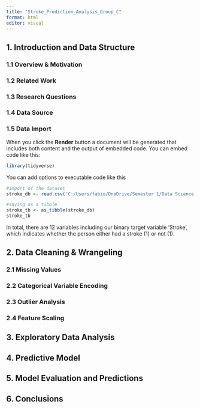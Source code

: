 ```yaml
---
title: "Stroke_Prediction_Analysis_Group_C"
format: html
editor: visual
---
```


## 1. Introduction and Data Structure

### 1.1 Overview & Motivation

### 1.2 Related Work

### 1.3 Research Questions

### 1.4 Data Source

### 1.5 Data Import

When you click the **Render** button a document will be generated that includes both content and the output of embedded code. You can embed code like this:

```r
library(tidyverse)
```

You can add options to executable code like this

```r
#import of the dataset
stroke_db <- read.csv('C:/Users/fabio/OneDrive/Semester 1/Data Science in Business Analytics/Project/stroke_dataset.csv')

#saving as a tibble
stroke_tb <- as_tibble(stroke_db)
stroke_tb
```

In total, there are 12 variables including our binary target variable 'Stroke', which indicates whether the person either had a stroke (1) or not (1).

## 2. Data Cleaning & Wrangeling

### 2.1 Missing Values

### 2.2 Categorical Variable Encoding

### 2.3 Outlier Analysis

### 2.4 Feature Scaling

## 3. Exploratory Data Analysis

## 4. Predictive Model

## 5. Model Evaluation and Predictions

## 6. Conclusions
